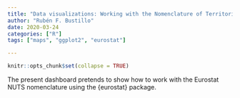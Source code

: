 ```yaml
---
title: "Data visualizations: Working with the Nomenclature of Territorial Units for Statistics (NUTS) of Eurostat"
author: "Rubén F. Bustillo"
date: 2020-03-24
categories: ["R"]
tags: ["maps", "ggplot2", "eurostat"]

---
```



```r

knitr::opts_chunk$set(collapse = TRUE)

```


The present dashboard pretends to show how to work with the Eurostat NUTS nomenclature using the {eurostat} package.
